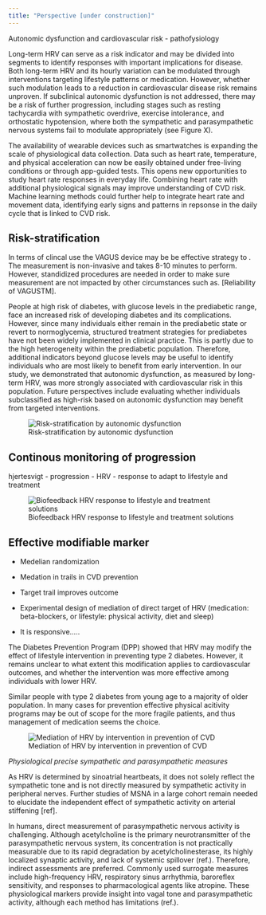 ```yaml
---
title: "Perspective [under construction]"
---
```



Autonomic dysfunction and cardiovascular risk - pathofysiology

Long-term HRV can serve as a risk indicator and may be divided into segments to identify responses with important implications for disease. Both long-term HRV and its hourly variation can be modulated through interventions targeting lifestyle patterns or medication. However, whether such modulation leads to a reduction in cardiovascular disease risk remains unproven. If subclinical autonomic dysfunction is not addressed, there may be a risk of further progression, including stages such as resting tachycardia with sympathetic overdrive, exercise intolerance, and orthostatic hypotension, where both the sympathetic and parasympathetic nervous systems fail to modulate appropriately (see Figure X).


The availability of wearable devices such as smartwatches is expanding the scale of physiological data collection. Data such as heart rate, temperature, and physical acceleration can now be easily obtained under free-living conditions or through app-guided tests. This opens new opportunities to study heart rate responses in everyday life. Combining heart rate with additional physiological signals may improve understanding of CVD risk. Machine learning methods could further help to integrate heart rate and movement data, identifying early signs and patterns in repsonse in the daily cycle that is linked to CVD risk.

## Risk-stratification

In terms of clincal use the VAGUS device may be be effective strategy to . The measurement is non-invasive and takes 8-10 minutes to perform. However, standidized procedures are needed in order to make sure measurement are not impacted by other circumstances such as. \[Reliability of VAGUSTM\].

People at high risk of diabetes, with glucose levels in the prediabetic range, face an increased risk of developing diabetes and its complications. However, since many individuals either remain in the prediabetic state or revert to normoglycemia, structured treatment strategies for prediabetes have not been widely implemented in clinical practice. This is partly due to the high heterogeneity within the prediabetic population. Therefore, additional indicators beyond glucose levels may be useful to identify individuals who are most likely to benefit from early intervention. In our study, we demonstrated that autonomic dysfunction, as measured by long-term HRV, was more strongly associated with cardiovascular risk in this population. Future perspectives include evaluating whether individuals subclassified as high-risk based on autonomic dysfunction may benefit from targeted interventions.

::: {layout-ncol="1"}
![Risk-stratification by autonomic dysfunction](images/strafication_tree_of_CAN.png){width="100%," fig-align="left"}
:::

## Continous monitoring of progression

hjertesvigt - progression - HRV - response to adapt to lifestyle and treatment

::: {layout-ncol="1"}
![Biofeedback HRV response to lifestyle and treatment solutions](images/smartwatch.png){width="100%," fig-align="left"}
:::

## Effective modifiable marker

-   Medelian randomization

-   Medation in trails in CVD prevention

-   Target trail improves outcome

-   Experimental design of mediation of direct target of HRV (medication: beta-blockers, or lifestyle: physical activity, diet and sleep)

-   It is responsive.....

The Diabetes Prevention Program (DPP) showed that HRV may modify the effect of lifestyle intervention in preventing type 2 diabetes. However, it remains unclear to what extent this modification applies to cardiovascular outcomes, and whether the intervention was more effective among individuals with lower HRV.

Similar people with type 2 diabetes from young age to a majority of older population. In many cases for prevention effective physical acitivity programs may be out of scope for the more fragile patients, and thus management of medication seems the choice.

::: {layout-ncol="1"}
![Mediation of HRV by intervention in prevention of CVD](images/Mediation_HRV.png){width="100%," fig-align="left"}
:::

*Physiological precise sympathetic and parasympathetic measures*

As HRV is determined by sinoatrial heartbeats, it does not solely reflect the sympathetic tone and is not directly measured by sympathetic activity in peripheral nerves. Further studies of MSNA in a large cohort remain needed to elucidate the independent effect of sympathetic activity on arterial stiffening \[ref\].

In humans, direct measurement of parasympathetic nervous activity is challenging. Although acetylcholine is the primary neurotransmitter of the parasympathetic nervous system, its concentration is not practically measurable due to its rapid degradation by acetylcholinesterase, its highly localized synaptic activity, and lack of systemic spillover (ref.). Therefore, indirect assessments are preferred. Commonly used surrogate measures include high-frequency HRV, respiratory sinus arrhythmia, baroreflex sensitivity, and responses to pharmacological agents like atropine. These physiological markers provide insight into vagal tone and parasympathetic activity, although each method has limitations (ref.).
